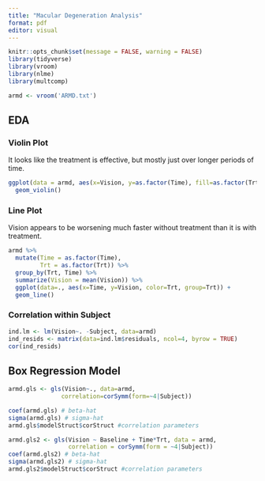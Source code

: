 ```yaml
---
title: "Macular Degeneration Analysis"
format: pdf
editor: visual
---
```


```r
knitr::opts_chunk$set(message = FALSE, warning = FALSE)
library(tidyverse)
library(vroom)
library(nlme)
library(multcomp)

armd <- vroom('ARMD.txt')
```

## EDA

### Violin Plot

It looks like the treatment is effective, but mostly just over longer periods of time.

```r
ggplot(data = armd, aes(x=Vision, y=as.factor(Time), fill=as.factor(Trt))) +
  geom_violin()
```

### Line Plot

Vision appears to be worsening much faster without treatment than it is with treatment.

```r
armd %>%
  mutate(Time = as.factor(Time),
         Trt = as.factor(Trt)) %>%
  group_by(Trt, Time) %>%
  summarize(Vision = mean(Vision)) %>%
  ggplot(data=., aes(x=Time, y=Vision, color=Trt, group=Trt)) +
  geom_line()
```

### Correlation within Subject

```r
ind.lm <- lm(Vision~. -Subject, data=armd)
ind_resids <- matrix(data=ind.lm$residuals, ncol=4, byrow = TRUE)
cor(ind_resids)
```

## Box Regression Model

```r
armd.gls <- gls(Vision~., data=armd,
               correlation=corSymm(form=~4|Subject))

coef(armd.gls) # beta-hat
sigma(armd.gls) # sigma-hat
armd.gls$modelStruct$corStruct #correlation parameters
```

```r
armd.gls2 <- gls(Vision ~ Baseline + Time*Trt, data = armd,
                 correlation = corSymm(form = ~4|Subject))
coef(armd.gls2) # beta-hat
sigma(armd.gls2) # sigma-hat
armd.gls2$modelStruct$corStruct #correlation parameters
```
